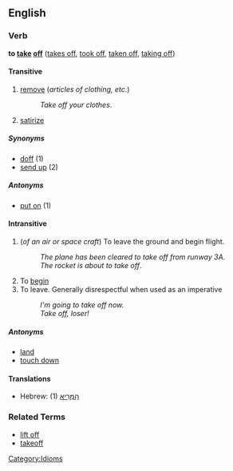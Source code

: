 ==English==
===Verb===
'''to [[take]] [[off]]''' ([[takes off]], [[took off]], [[taken off]], [[taking off]])

====Transitive====
# [[remove]] (''articles of clothing, etc.'')
#:''Take off your clothes''.
# [[satirize]]

=====Synonyms=====
*[[doff]] (1)
*[[send up]] (2)

=====Antonyms=====
*[[put on]] (1)

====Intransitive====
# (''of an air or space craft'') To leave the ground and begin flight.
#: ''The plane has been cleared to take off from runway 3A.''
#:''The rocket is about to take off''.
# To [[begin]]
# To leave.  Generally disrespectful when used as an imperative
#: ''I'm going to take off now.''
#: ''Take off, loser!''

=====Antonyms=====
*[[land]]
*[[touch down]]

====Translations====
*Hebrew: (1) [[המריא|הִמְרִיא]]

===Related Terms===
*[[lift off]]
*[[takeoff]]

[[Category:Idioms]]